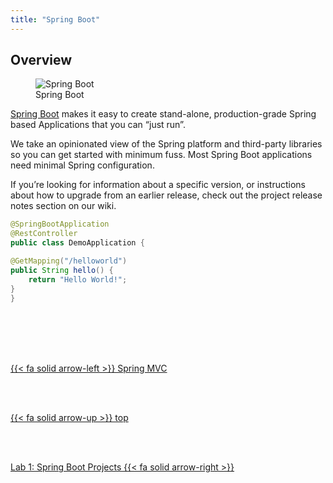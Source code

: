 ```yaml
---
title: "Spring Boot"
---
```


## Overview

![Spring Boot](/images/springboot/springboot.png){.image-preview #spring-boot}

[Spring Boot](https://spring.io/) makes it easy to create stand-alone, production-grade Spring based Applications that you can "just run".

We take an opinionated view of the Spring platform and third-party libraries so you can get started with minimum fuss. Most Spring Boot applications need minimal Spring configuration.

If you’re looking for information about a specific version, or instructions about how to upgrade from an earlier release, check out the project release notes section on our wiki.

```java
@SpringBootApplication
@RestController
public class DemoApplication {

@GetMapping("/helloworld")
public String hello() {
    return "Hello World!";
}
}

```
<!--- navLinks -->
<br><br>
<div class=row>
<br>
<div class='column left previous'>
<br>
[{{< fa solid arrow-left >}} Spring MVC](/spring/springmvc.qmd)
<br>
</div>
<br>
<div class='column center'>
<br>
[{{< fa solid arrow-up >}} top](#top)
<br>
</div>
<br>
<div class='column right next'>
<br>
[Lab 1: Spring Boot Projects  {{< fa solid arrow-right >}}](/springboot/sblab1.qmd)
<br>
</div>
<br>
</div>
